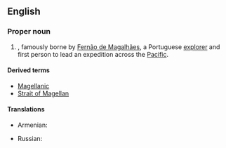 ==English==
{{wikipedia}}
===Proper noun===
{{en-proper noun|-|s}}

# {{surname|dot=}}, famously borne by [[w:Fernão de Magalhães|Fernão de Magalhães]], a Portuguese [[explorer]] and first person to lead an expedition across the [[Pacific]]. 

====Derived terms====
*[[Magellanic]]
*[[Strait of Magellan]]

====Translations====
{{trans-top|surname}}
* Armenian: {{t|hy|Մագելան|tr=Magelan|sc=Armn}}
{{trans-mid}}
* Russian: {{t|ru|Магеллан|m|sc=Cyrl}}
{{trans-bottom}}